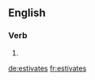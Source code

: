 ==English==

===Verb===
{{head|en}}

# {{en-third-person singular of|estivate}}

[[de:estivates]]
[[fr:estivates]]